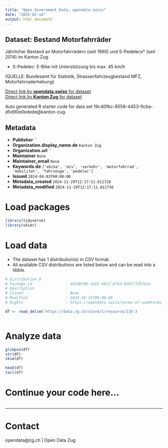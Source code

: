 ```yaml
---
title: "Open Government Data, opendata.swiss"
date: "2025-02-14"
output: html_document
---
```


## Dataset: Bestand Motorfahrräder

Jährlicher Bestand an Motorfahrrädern (seit 1990) und S-Pedelecs* (seit 2014) im Kanton Zug.

* S-Pedelec: E-Bike mit Unterstützung bis max. 45 km/h

(QUELLE: Bundesamt für Statistik, Strassenfahrzeugbestand MFZ, Motorfahrraderhebung)

[Direct link by **opendata.swiss** for dataset](https://opendata.swiss/de/dataset/bestand-motorfahrrader)<br>
[Direct link by **Kanton Zug** for dataset](https://www.zg.ch/behoerden/gesundheitsdirektion/statistikfachstelle/themen/11-mobilitaet-und-verkehr/fahrzeuge)

Auto generated R starter code for data set 19c40fbc-8558-4453-9cba-d5d90e0edede@kanton-zug.

## Metadata

- **Publisher** ``
- **Organization.display_name.de** `Kanton Zug`
- **Organization.url** ``
- **Maintainer** `None`
- **Maintainer_email** `None`
- **Keywords.de** `['ebike', 'miv', 'verkehr', 'motorfahrrad', 'mobilitat', 'fahrzeuge', 'pedelec']`
- **Issued** `2024-04-03T00:00:00`
- **Metadata_created** `2024-11-29T12:17:11.611728`
- **Metadata_modified** `2024-11-29T12:17:11.611736`


# Load packages

```r

library(tidyverse)
library(skimr)

```

# Load data

-   The dataset has 1 distribution(s) in CSV format.
-   All available CSV distributions are listed below and can be read into a tibble.

```r

# Distribution 0
# Package_id               : e91d6f0b-1d15-4912-875d-85077f287e1a
# Description              : 
# Issued                   : None
# Modified                 : 2024-10-15T00:00:00
# Rights                   : https://opendata.swiss/terms-of-use#terms_by

df <- read_delim('https://data.zg.ch/store/1/resource/116')



```

# Analyze data

```r

glimpse(df)
str(df)
skim(df)

head(df)
tail(df)

```

# Continue your code here...

```r

```

------------------------------------------------------------------------

# Contact

opendata@zg.ch | Open Data Zug
